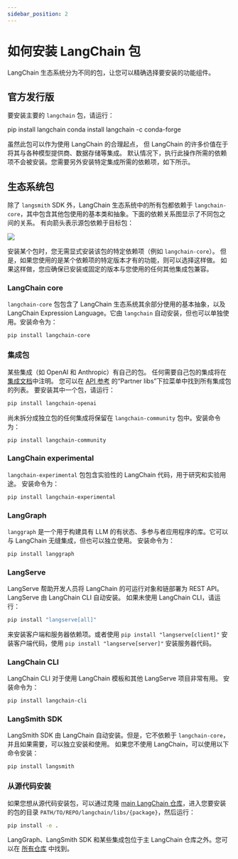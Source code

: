 ```yaml
---
sidebar_position: 2
---
```


# 如何安装 LangChain 包

LangChain 生态系统分为不同的包，让您可以精确选择要安装的功能组件。

## 官方发行版

要安装主要的 `langchain` 包，请运行：


<Tabs>
  <TabItem value="pip" label="Pip" default>
    <CodeBlock language="bash">pip install langchain</CodeBlock>
  </TabItem>
  <TabItem value="conda" label="Conda">
    <CodeBlock language="bash">conda install langchain -c conda-forge</CodeBlock>
  </TabItem>
</Tabs>

虽然此包可以作为使用 LangChain 的合理起点，
但 LangChain 的许多价值在于将其与各种模型提供商、数据存储等集成。
默认情况下，执行此操作所需的依赖项不会被安装。您需要另外安装特定集成所需的依赖项，如下所示。

## 生态系统包

除了 `langsmith` SDK 外，LangChain 生态系统中的所有包都依赖于 `langchain-core`，其中包含其他包使用的基本类和抽象。下面的依赖关系图显示了不同包之间的关系。
有向箭头表示源包依赖于目标包：

![](/img/ecosystem_packages.png)

安装某个包时，您无需显式安装该包的特定依赖项（例如 `langchain-core`）。
但是，如果您使用的是某个依赖项的特定版本才有的功能，则可以选择这样做。
如果这样做，您应确保已安装或固定的版本与您使用的任何其他集成包兼容。

### LangChain core
`langchain-core` 包包含了 LangChain 生态系统其余部分使用的基本抽象，以及 LangChain Expression Language。它由 `langchain` 自动安装，但也可以单独使用。安装命令为：

```bash
pip install langchain-core
```

### 集成包

某些集成（如 OpenAI 和 Anthropic）有自己的包。
任何需要自己包的集成将在[集成文档](/docs/integrations/providers/)中注明。
您可以在 [API 参考](https://python.langchain.com/api_reference/) 的“Partner libs”下拉菜单中找到所有集成包的列表。
要安装其中一个包，请运行：

```bash
pip install langchain-openai
```

尚未拆分成独立包的任何集成将保留在 `langchain-community` 包中。安装命令为：

```bash
pip install langchain-community
```

### LangChain experimental
`langchain-experimental` 包包含实验性的 LangChain 代码，用于研究和实验用途。
安装命令为：

```bash
pip install langchain-experimental
```

### LangGraph
`langgraph` 是一个用于构建具有 LLM 的有状态、多参与者应用程序的库。它可以与 LangChain 无缝集成，但也可以独立使用。
安装命令为：

```bash
pip install langgraph
```

### LangServe
LangServe 帮助开发人员将 LangChain 的可运行对象和链部署为 REST API。
LangServe 由 LangChain CLI 自动安装。
如果未使用 LangChain CLI，请运行：

```bash
pip install "langserve[all]"
```

来安装客户端和服务器依赖项。或者使用 `pip install "langserve[client]"` 安装客户端代码，使用 `pip install "langserve[server]"` 安装服务器代码。

### LangChain CLI
LangChain CLI 对于使用 LangChain 模板和其他 LangServe 项目非常有用。
安装命令为：

```bash
pip install langchain-cli
```

### LangSmith SDK
LangSmith SDK 由 LangChain 自动安装。但是，它不依赖于
`langchain-core`，并且如果需要，可以独立安装和使用。
如果您不使用 LangChain，可以使用以下命令安装：

```bash
pip install langsmith
```

### 从源代码安装

如果您想从源代码安装包，可以通过克隆 [main LangChain 仓库](https://github.com/langchain-ai/langchain)，进入您要安装的包的目录 `PATH/TO/REPO/langchain/libs/{package}`，然后运行：

```bash
pip install -e .
```

LangGraph、LangSmith SDK 和某些集成包位于主 LangChain 仓库之外。您可以在 [所有仓库](https://github.com/langchain-ai) 中找到。